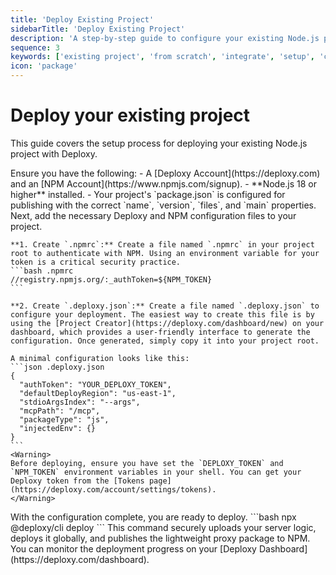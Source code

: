 ```yaml
---
title: 'Deploy Existing Project'
sidebarTitle: 'Deploy Existing Project'
description: 'A step-by-step guide to configure your existing Node.js project for secure, serverless deployment with Deploxy.'
sequence: 3
keywords: ['existing project', 'from scratch', 'integrate', 'setup', 'configuration']
icon: 'package'
---
```


# Deploy your existing project

This guide covers the setup process for deploying your existing Node.js project with Deploxy.

<Steps>
  <Step title="Check Prerequisites">
    Ensure you have the following:
    - A [Deploxy Account](https://deploxy.com) and an [NPM Account](https://www.npmjs.com/signup).
    - **Node.js 18 or higher** installed.
    - Your project's `package.json` is configured for publishing with the correct `name`, `version`, `files`, and `main` properties.
  </Step>

  <Step title="Configure Your Project">
    Next, add the necessary Deploxy and NPM configuration files to your project.

    **1. Create `.npmrc`:** Create a file named `.npmrc` in your project root to authenticate with NPM. Using an environment variable for your token is a critical security practice.
    ```bash .npmrc
    //registry.npmjs.org/:_authToken=${NPM_TOKEN}
    ```

    **2. Create `.deploxy.json`:** Create a file named `.deploxy.json` to configure your deployment. The easiest way to create this file is by using the [Project Creator](https://deploxy.com/dashboard/new) on your dashboard, which provides a user-friendly interface to generate the configuration. Once generated, simply copy it into your project root.

    A minimal configuration looks like this:
    ```json .deploxy.json
    {
      "authToken": "YOUR_DEPLOXY_TOKEN",
      "defaultDeployRegion": "us-east-1",
      "stdioArgsIndex": "--args",
      "mcpPath": "/mcp",
      "packageType": "js",
      "injectedEnv": {}
    }
    ```
    <Warning>
    Before deploying, ensure you have set the `DEPLOXY_TOKEN` and `NPM_TOKEN` environment variables in your shell. You can get your Deploxy token from the [Tokens page](https://deploxy.com/account/settings/tokens).
    </Warning>
  </Step>

  <Step title="Deploy Your Project">
    With the configuration complete, you are ready to deploy.
    ```bash
    npx @deploxy/cli deploy
    ```
    This command securely uploads your server logic, deploys it globally, and publishes the lightweight proxy package to NPM.
    <Check>
    You can monitor the deployment progress on your [Deploxy Dashboard](https://deploxy.com/dashboard).
    </Check>
  </Step>
</Steps>